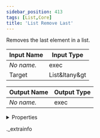 ```yaml
---
sidebar_position: 413
tags: [List,Core]
title: 'List Remove Last'
---
```


Removes the last element in a list.



<IChip uuid="2687fb17-96ea-4106-94d7-be8854cfa978" />

| Input Name | Input Type |
|-----------|-----------|
| *No name.* | exec |
| Target | List&ltany&gt |

| Output Name | Output Type |
|-----------|-----------|
| *No name.* | exec |


<details>
  <summary>Properties</summary>
  <div>
    <div>
    <table>
      <thead>
        <tr>
          <th>Room availability:</th>
          <th>Available everywhere</th>
        </tr>
        <tr>
          <th>Is beta required?</th>
          <th>No</th>
        </tr>
        <tr>
          <th>Is this chip a trolling risk?</th>
          <th>No</th>
        </tr>
        <tr>
          <th>Is this chip a role assignment risk?</th>
          <th>No</th>
        </tr>
        <tr>
          <th>Chip UUID</th>
          <th>2687fb17-96ea-4106-94d7-be8854cfa978</th>
        </tr>
      </thead>
    </table>
    </div>
  </div>
</details>

._extrainfo